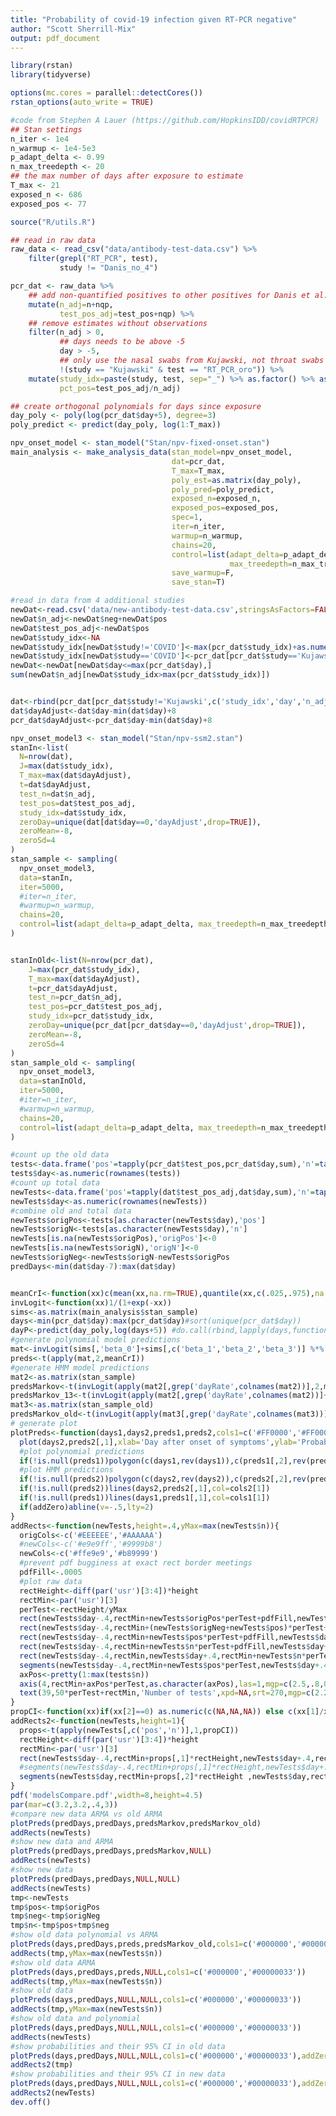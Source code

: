 ```yaml
---
title: "Probability of covid-19 infection given RT-PCR negative"
author: "Scott Sherrill-Mix"
output: pdf_document
---
```


```r
library(rstan)
library(tidyverse)

options(mc.cores = parallel::detectCores())
rstan_options(auto_write = TRUE)
```

```r
#code from Stephen A Lauer (https://github.com/HopkinsIDD/covidRTPCR)
## Stan settings
n_iter <- 1e4
n_warmup <- 1e4-5e3
p_adapt_delta <- 0.99
n_max_treedepth <- 20
## the max number of days after exposure to estimate
T_max <- 21
exposed_n <- 686
exposed_pos <- 77

source("R/utils.R")

## read in raw data
raw_data <- read_csv("data/antibody-test-data.csv") %>% 
    filter(grepl("RT_PCR", test),
           study != "Danis_no_4")

pcr_dat <- raw_data %>% 
    ## add non-quantified positives to other positives for Danis et al.
    mutate(n_adj=n+nqp,
           test_pos_adj=test_pos+nqp) %>% 
    ## remove estimates without observations
    filter(n_adj > 0,
           ## days needs to be above -5
           day > -5,
           ## only use the nasal swabs from Kujawski, not throat swabs
           !(study == "Kujawski" & test == "RT_PCR_oro")) %>% 
    mutate(study_idx=paste(study, test, sep="_") %>% as.factor() %>% as.numeric(),
           pct_pos=test_pos_adj/n_adj)

## create orthogonal polynomials for days since exposure
day_poly <- poly(log(pcr_dat$day+5), degree=3)
poly_predict <- predict(day_poly, log(1:T_max))

npv_onset_model <- stan_model("Stan/npv-fixed-onset.stan")
main_analysis <- make_analysis_data(stan_model=npv_onset_model,
                                    dat=pcr_dat,
                                    T_max=T_max,
                                    poly_est=as.matrix(day_poly),
                                    poly_pred=poly_predict,
                                    exposed_n=exposed_n,
                                    exposed_pos=exposed_pos,
                                    spec=1,
                                    iter=n_iter,
                                    warmup=n_warmup,
                                    chains=20,
                                    control=list(adapt_delta=p_adapt_delta,
                                                 max_treedepth=n_max_treedepth),
                                    save_warmup=F,
                                    save_stan=T)

```

```r
#read in data from 4 additional studies
newDat<-read.csv('data/new-antibody-test-data.csv',stringsAsFactors=FALSE)
newDat$n_adj<-newDat$neg+newDat$pos
newDat$test_pos_adj<-newDat$pos
newDat$study_idx<-NA
newDat$study_idx[newDat$study!='COVID']<-max(pcr_dat$study_idx)+as.numeric(as.factor(newDat$study[newDat$study!='COVID']))
newDat$study_idx[newDat$study=='COVID']<-pcr_dat[pcr_dat$study=='Kujawski','study_idx'][[1]][1]
newDat<-newDat[newDat$day<=max(pcr_dat$day),]
sum(newDat$n_adj[newDat$study_idx>max(pcr_dat$study_idx)])


dat<-rbind(pcr_dat[pcr_dat$study!='Kujawski',c('study_idx','day','n_adj','test_pos_adj')],newDat[,c('study_idx','day','n_adj','test_pos_adj')])
dat$dayAdjust<-dat$day-min(dat$day)+8
pcr_dat$dayAdjust<-pcr_dat$day-min(dat$day)+8

npv_onset_model3 <- stan_model("Stan/npv-ssm2.stan")
stanIn<-list(
  N=nrow(dat),
  J=max(dat$study_idx),
  T_max=max(dat$dayAdjust),
  t=dat$dayAdjust,
  test_n=dat$n_adj,
  test_pos=dat$test_pos_adj,
  study_idx=dat$study_idx,
  zeroDay=unique(dat[dat$day==0,'dayAdjust',drop=TRUE]),
  zeroMean=-8,
  zeroSd=4
)
stan_sample <- sampling(
  npv_onset_model3,
  data=stanIn,
  iter=5000,
  #iter=n_iter,
  #warmup=n_warmup,
  chains=20,
  control=list(adapt_delta=p_adapt_delta, max_treedepth=n_max_treedepth)
)


stanInOld<-list(N=nrow(pcr_dat),
    J=max(pcr_dat$study_idx),
    T_max=max(dat$dayAdjust),
    t=pcr_dat$dayAdjust,
    test_n=pcr_dat$n_adj,
    test_pos=pcr_dat$test_pos_adj,
    study_idx=pcr_dat$study_idx,
    zeroDay=unique(pcr_dat[pcr_dat$day==0,'dayAdjust',drop=TRUE]),
    zeroMean=-8,
    zeroSd=4
)
stan_sample_old <- sampling(
  npv_onset_model3,
  data=stanInOld,
  iter=5000,
  #iter=n_iter,
  #warmup=n_warmup,
  chains=20,
  control=list(adapt_delta=p_adapt_delta, max_treedepth=n_max_treedepth)
)

#count up the old data
tests<-data.frame('pos'=tapply(pcr_dat$test_pos,pcr_dat$day,sum),'n'=tapply(pcr_dat$n,pcr_dat$day,sum))
tests$day<-as.numeric(rownames(tests))
#count up total data
newTests<-data.frame('pos'=tapply(dat$test_pos_adj,dat$day,sum),'n'=tapply(dat$n_adj,dat$day,sum))
newTests$day<-as.numeric(rownames(newTests))
#combine old and total data
newTests$origPos<-tests[as.character(newTests$day),'pos']
newTests$origN<-tests[as.character(newTests$day),'n']
newTests[is.na(newTests$origPos),'origPos']<-0
newTests[is.na(newTests$origN),'origN']<-0
newTests$origNeg<-newTests$origN-newTests$origPos
predDays<-min(dat$day-7):max(dat$day)


meanCrI<-function(xx)c(mean(xx,na.rm=TRUE),quantile(xx,c(.025,.975),na.rm=TRUE))
invLogit<-function(xx)1/(1+exp(-xx))
sims<-as.matrix(main_analysis$stan_sample)
days<-min(pcr_dat$day):max(pcr_dat$day)#sort(unique(pcr_dat$day))
dayP<-predict(day_poly,log(days+5)) #do.call(rbind,lapply(days,function(xx)day_poly[which(pcr_dat$day==xx)[1],]))
#generate polynomial model predictions
mat<-invLogit(sims[,'beta_0']+sims[,c('beta_1','beta_2','beta_3')] %*% t(dayP[,1:3]))
preds<-t(apply(mat,2,meanCrI))
#generate HMM model predictions
mat2<-as.matrix(stan_sample)
predsMarkov<-t(invLogit(apply(mat2[,grep('dayRate',colnames(mat2))],2,meanCrI)))
predsMarkov_13<-t(invLogit(apply(mat2[,grep('dayRate',colnames(mat2))]+mat2[,'beta_j[13]'],2,meanCrI)))
mat3<-as.matrix(stan_sample_old)
predsMarkov_old<-t(invLogit(apply(mat3[,grep('dayRate',colnames(mat3))],2,meanCrI)))
# generate plot
plotPreds<-function(days1,days2,preds1,preds2,cols1=c('#FF0000','#FF000033'),cols2=c('#0000FF','#0000FF33'),addZero=TRUE){
  plot(days2,preds2[,1],xlab='Day after onset of symptoms',ylab='Probability of detection',ylim=c(0,1),type='n',yaxs='i',las=1,mgp=c(2.25,.8,0),xlim=c(-12,30))
  #plot polynomial predictions
  if(!is.null(preds1))polygon(c(days1,rev(days1)),c(preds1[,2],rev(preds1[,3])),col=cols1[2],border=NA)
  #plot HMM predictions
  if(!is.null(preds2))polygon(c(days2,rev(days2)),c(preds2[,2],rev(preds2[,3])),col=cols2[2],border=NA)
  if(!is.null(preds2))lines(days2,preds2[,1],col=cols2[1])
  if(!is.null(preds1))lines(days1,preds1[,1],col=cols1[1])
  if(addZero)abline(v=-.5,lty=2)
}
addRects<-function(newTests,height=.4,yMax=max(newTests$n)){
  origCols<-c('#EEEEEE','#AAAAAA')
  #newCols<-c('#e9e9ff','#9999b8')
  newCols<-c('#ffe9e9','#b89999')
  #prevent pdf bugginess at exact rect border meetings
  pdfFill<-.0005
  #plot raw data
  rectHeight<-diff(par('usr')[3:4])*height
  rectMin<-par('usr')[3]
  perTest<-rectHeight/yMax
  rect(newTests$day-.4,rectMin+newTests$origPos*perTest+pdfFill,newTests$day+.4,rectMin,col=origCols[2],border=NA)
  rect(newTests$day-.4,rectMin+(newTests$origNeg+newTests$pos)*perTest+pdfFill,newTests$day+.4,rectMin+newTests$pos*perTest,col=origCols[1],border=NA)
  rect(newTests$day-.4,rectMin+newTests$pos*perTest+pdfFill,newTests$day+.4,rectMin+newTests$origPos*perTest,col=newCols[2],border=NA)
  rect(newTests$day-.4,rectMin+newTests$n*perTest+pdfFill,newTests$day+.4,rectMin+(newTests$origNeg+newTests$pos)*perTest,col=newCols[1],border=NA)
  rect(newTests$day-.4,rectMin,newTests$day+.4,rectMin+newTests$n*perTest,col=NA,border='#00000088')
  segments(newTests$day-.4,rectMin+newTests$pos*perTest,newTests$day+.4,rectMin+newTests$pos*perTest,col='#00000088',lwd=.5)
  axPos<-pretty(1:max(tests$n))
  axis(4,rectMin+axPos*perTest,as.character(axPos),las=1,mgp=c(2.5,.8,0))
  text(39,50*perTest+rectMin,'Number of tests',xpd=NA,srt=270,mgp=c(2.25,.8,0))
}
propCI<-function(xx)if(xx[2]==0) as.numeric(c(NA,NA,NA)) else c(xx[1]/xx[2],suppressWarnings(prop.test(xx[1],xx[2])$conf.int))
addRects2<-function(newTests,height=1){
  props<-t(apply(newTests[,c('pos','n')],1,propCI))
  rectHeight<-diff(par('usr')[3:4])*height
  rectMin<-par('usr')[3]
  rect(newTests$day-.4,rectMin+props[,1]*rectHeight,newTests$day+.4,rectMin,col='#00000022')
  #segments(newTests$day-.4,rectMin+props[,1]*rectHeight,newTests$day+.4,rectMin+props[,1]*rectHeight,lwd=2)
  segments(newTests$day,rectMin+props[,2]*rectHeight ,newTests$day,rectMin+props[,3]*rectHeight,col='#00000088',lwd=1)
}
pdf('modelsCompare.pdf',width=8,height=4.5)
par(mar=c(3.2,3.2,.4,3))
#compare new data ARMA vs old ARMA
plotPreds(predDays,predDays,predsMarkov,predsMarkov_old)
addRects(newTests)
#show new data and ARMA 
plotPreds(predDays,predDays,predsMarkov,NULL)
addRects(newTests)
#show new data
plotPreds(predDays,predDays,NULL,NULL)
addRects(newTests)
tmp<-newTests
tmp$pos<-tmp$origPos
tmp$neg<-tmp$origNeg
tmp$n<-tmp$pos+tmp$neg
#show old data polynomial vs ARMA
plotPreds(days,predDays,preds,predsMarkov_old,cols1=c('#000000','#00000033'))
addRects(tmp,yMax=max(newTests$n))
#show old data ARMA
plotPreds(days,predDays,preds,NULL,cols1=c('#000000','#00000033'))
addRects(tmp,yMax=max(newTests$n))
#show old data 
plotPreds(days,predDays,NULL,NULL,cols1=c('#000000','#00000033'))
addRects(tmp,yMax=max(newTests$n))
#show old data and polynomial
plotPreds(days,predDays,NULL,NULL,cols1=c('#000000','#00000033'))
addRects(newTests)
#show probabilities and their 95% CI in old data
plotPreds(days,predDays,NULL,NULL,cols1=c('#000000','#00000033'),addZero=FALSE)
addRects2(tmp)
#show probabilities and their 95% CI in new data
plotPreds(days,predDays,NULL,NULL,cols1=c('#000000','#00000033'),addZero=FALSE)
addRects2(newTests)
dev.off()

```




